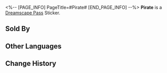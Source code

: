 <%-- [PAGE_INFO]
PageTitle=#Pirate#
[END_PAGE_INFO] --%>
{{Stub|Location information}}
{{Item Infobox
|id          = 223304
|image       = Dreamscape Pass Sticker Pirate.png
|type        = Dreamscape Pass Sticker
|type2       = A Mirage of Shooting Stars Stickers
|invCategory = 
|rarity      = 4
|effect      = Digital stickers that can be used to decorate the pages of the Dreamtour Handbook. They come in many different styles.
|description = 
|source1     = [[Speak with Colleen and restore her missing emotions]]
}}
{{Description|Pirates are portrayed as just and romantic only in works of fiction.}}
'''Pirate''' is a [[Dreamscape Pass]] Sticker.

==Sold By==
{{Shop Availability}}

==Other Languages==
{{Other Languages
|en   = Pirate
|zhs  = 海盗
|zht  = 海盜
|ja   = 海賊
|ko   = 해적
|es   = Pirata
|fr   = Pirate
|ru   = Пират
|th   = โจรสลัด
|vi   = Cướp Biển
|de   = Piratin
|id   = Bajak Laut
|pt   = Pirata
}}

==Change History==
{{Change History|2.0}}